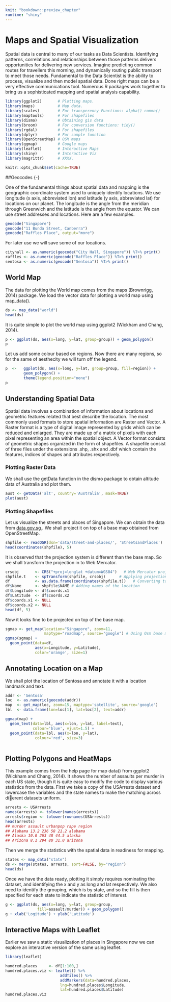 ```yaml
---
knit: "bookdown::preview_chapter"
runtime: "shiny"
---
```


# Maps and Spatial Visualization

Spatial data is central to many of our tasks as Data Scientists.
Identifying patterns, correlations and relationships between those
patterns delivers opportunities for delivering new services.  Imagine
predicting common routes for travellers this morning, and dynamically
routing public transport to meet those needs.  Fundamental to the Data
Scientist is the ability to process, visualize and then model spatial
data.  Done right maps can be a very effective communications
tool. Numerous R packages work together to bring us a sophisticated
mapping and spatial analysis capability.

```r
library(ggplot2)       # Plotting maps.
library(maps)          # Map data.
library(scales)        # For transperency Functions: alpha() comma()
library(maptools)      # For shapefiles
library(dismo)         # Obtaining gis data
library(broom)         # For conversion functions: tidy() 
library(rgdal)         # For shapefiles
library(dplyr)         # For sample function
library(OpenStreetMap) # OSM maps
library(ggmap)         # Google maps
library(leaflet)       # Interactive Maps
library(shiny)         # Interactive Viz
library(magrittr)      # XXXX.
```
```r
knitr::opts_chunk$set(cache=TRUE)
```

##Geocodes {-}

One of the fundamental things about spatial data and mapping is the
geographic coordinate system used to uniquely identify locations. We
use longitude (x axis, abbreviated lon) and latitude (y axis,
abbreviated lat) for locations on our planet.  The longitude is the
angle from the meridian through Greenwich and the latitude is the
angle from the equator.  We can use street addresses and locations.
Here are a few examples.

```r
geocode("Singapore")
geocode("11 Bunda Street, Canberra")
geocode("Raffles Place", output="more")
```

For later use we will save some of our locations.

```r
cityhall <- as.numeric(geocode("City Hall, Singapore")) %T>% print()
raffles <- as.numeric(geocode("Raffles Place")) %T>% print()
sentosa <- as.numeric(geocode("Sentosa")) %T>% print()
```

## World Map {-}

The data for plotting the World map comes from the maps (Brownrigg, 2014) package. We load the vector data for plotting a world map using map_data().
```r
ds <- map_data("world")
head(ds)
```

It is quite simple to plot the world map using ggplot2 (Wickham and Chang, 2014).
```r
p <- ggplot(ds, aes(x=long, y=lat, group=group)) + geom_polygon()
p
```

Let us add some colour based on regions. Now there are many regions, so for the same of aesthecity we will turn off the legend.
```r

p  <-   ggplot(ds, aes(x=long, y=lat, group=group, fill=region)) +
        geom_polygon() +
        theme(legend.position="none")
p
```

## Understanding Spatial Data {-}

Spatial data involves a combination of information about locations and
geometric features related that best describe the location. The most
commonly used formats to store spatial information are Raster and
Vector.  A Raster format is a type of digital image represented by
grids which can be reduced and enlarged. They are made up of a matrix
of pixels with each pixel representing an area within the spatial
object.  A Vector format consists of geometric shapes organized in the
form of shapefiles. A shapefile consist of three files under the
extensions .shp, .shx and .dbf which contain the features, indices of
shapes and attributes respectively.
      
### Plotting Raster Data{-}
We shall use the getData function in the dismo package to obtain  altitude data of Australia and plot them.
```r
aust <- getData('alt', country='Australia', mask=TRUE)
plot(aust)
```

### Plotting Shapefiles{-}

Let us visualize the streets and places of Singapore. We can obtain the data from <a href="https://data.gov.sg/dataset/street-and-places">data.gov.sg </a>. We shall project it on top of a base map obtained from OpenStreetMap. 


```r
shpfile <- readOGR(dsn='data/street-and-places/', 'StreetsandPlaces')
head(coordinates(shpfile), 5)
```

It is observed that the projection system is different than the base map. So we shall transform the projection in to Web Mercator. 
```r
crsobj       <- CRS("+proj=longlat +datum=WGS84")   # Web Mercator projection system
shpfile.t    <- spTransform(shpfile, crsobj)      # Applying projection transformation
df           <- as.data.frame(coordinates(shpfile.t))   # Converting to a data frame
df$Name      <- shpfile$NAME # Adding names of the location
df$Longitude <- df$coords.x1
df$Latitude  <- df$coords.x2
df$coords.x1 <- NULL
df$coords.x2 <- NULL
head(df, 5)
```

Now it looks fine to be projected on top of the base map.

```r
sgmap <- get_map(location="Singapore", zoom=11,   
                 maptype="roadmap", source="google") # Using Osm base map of Singapore
ggmap(sgmap) +
  geom_point(data=df,
             aes(x=Longitude, y=Latitude),
             color='orange', size=1)
```

## Annotating Location on a Map {-}

We shall plot the location of Sentosa and annotate it with a location
landmark and text.

```r
addr <- 'Sentosa' 
loc  <- as.numeric(geocode(addr))
map  <- get_map(loc, zoom=15, maptype='satellite', source='google')
lbl  <- data.frame(lon=loc[1], lat=loc[2], text=addr)

ggmap(map) +
  geom_text(data=lbl, aes(x=lon, y=lat, label=text),
            colour='blue', vjust=1.5) +
  geom_point(data=lbl, aes(x=lon, y=lat),
             colour='red', size=3) 
 
```

## Plotting Polygons and HeatMaps{-}

This example comes from the help page for map data() from ggplot2 (Wickham and Chang,
2014). It shows the number of assaults per murder in each US state, though it is quite easy to
modify the code to display various statistics from the data.
First we take a copy of the USArrests dataset and lowercase the variables and the state names
to make the matching across dierent datasets uniform.

```r
arrests <- USArrests
names(arrests) <- tolower(names(arrests))
arrests$region <- tolower(rownames(USArrests))
head(arrests)
## murder assault urbanpop rape region
## Alabama 13.2 236 58 21.2 alabama
## Alaska 10.0 263 48 44.5 alaska
## Arizona 8.1 294 80 31.0 arizona

```
Then we merge the statistics with the spatial data in readiness for mapping.

```r
states <- map_data("state")
ds <- merge(states, arrests, sort=FALSE, by="region")
head(ds)
```

Once we have the data ready, plotting it simply requires nominating the dataset, and identifying
the x and y as long and lat respectively. We also need to identify the grouping, which is by state,
and so the fill is then specified for each state to indicate the statistic of interest.

```r
g <- ggplot(ds, aes(x=long, y=lat, group=group, 
              fill=assault/murder)) + geom_polygon()
g + xlab('Logitude') + ylab('Latitude')
```

## Interactive Maps with Leaflet {-}

Earlier we saw a static visualization of places in Singapore now we
can explore an interactive version of the same using leaflet.


```r
library(leaflet)

hundred.places     <- df[1:100,] 
hundred.places.viz <- leaflet() %>%
                        addTiles() %>% 
                        addMarkers(data=hundred.places,
                        lng=hundred.places$Longitude,
                        lat=hundred.places$Latitude)
hundred.places.viz
```




